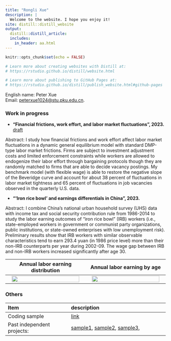 ```yaml
---
title: "Rongli Xue"
description: |
  Welcome to the website. I hope you enjoy it!
site: distill::distill_website
output: 
  distill::distill_article:
  includes:
    in_header: aa.html
---
```


```r
knitr::opts_chunk$set(echo = FALSE)

# Learn more about creating websites with Distill at:
# https://rstudio.github.io/distill/website.html

# Learn more about publishing to GitHub Pages at:
# https://rstudio.github.io/distill/publish_website.html#github-pages

```

English name: Peter Xue    
Email: [peterxue1024\@stu.pku.edu.cn](mailto:peterxue1024@stu.pku.edu.cn){.email}.

<!-- Hi, I'm Peter RL Xue. My Chinese name is 鎔荔(Rong-Li). Currently, I am a master student in Economics at Peking University HSBC Business School (expected to graduate in July 2024) and applying to PhD programs/RA positions. I built the website for application purpose. -->




<!-- ### Personal -->
<!-- I have lived in Shanghai for more than 20 years (born and raised). In my spare time I like walking and exploring maps of big cities. -->


### Work in progress

- **"Financial frictions, work effort, and labor market fluctuations", 2023.**   
<a href="https://drive.google.com/file/d/1H4hiwUU2_UYPO3c35_YgsZdhoxBb_tAN/view?usp=sharing" target="_blank">draft</a>
&nbsp;

Abstract: I study how financial frictions and work effort affect labor market fluctuations in a dynamic general equilibrium model with standard DMP-type labor market frictions. Firms are subject to investment adjustment costs and limited enforcement constraints while workers are allowed to endogenize their labor effort through bargaining protocols though they are randomly matched to firms that are able to decide vacancy postings. My benchmark model (with flexible wage) is able to restore the negative slope of the Beveridge curve and account for about 38 percent of fluctuations in labor market tightness and 65 percent of fluctuations in job vacancies observed in the quarterly U.S. data. 



- **"'Iron rice bowl' and earnings differentials in China", 2023.**
&nbsp;

Abstract: I combine China’s national urban household survey (UHS) data with income tax and social security contribution rule from 1986-2014 to study the labor earning outcomes of "iron rice bowl" (IRB) workers (i.e., state-employed workers in government or communist party organizations, public institutions, or state-owned enterprises with low unemployment risk). Preliminary results show that IRB workers with similar observable characteristics tend to earn 293.4 yuan (in 1986 price level) more than their non-IRB counterparts per year during 2002-09. The wage gap between IRB and non-IRB workers increased significantly after age 30.

Annual labor earning distribution |  Annual labor earning by age
:-------------------------:|:-------------------------:
![](images/Graph1.jpg){height=70% width=95% }   |  ![](images/Graph2.jpg){height=70% width=95% } 


### Others

| Item              | description                                                                                                                    |
|:---------------------------|:------------------------------------------|
| Coding sample         | <a href="https://github.com/peterrlx/sample_code" target="_blank"> link</a> |
| Past independent projects:         |  <a href="https://drive.google.com/file/d/1G_X22uu-9QdNE50H_QW9FrLMKLe4KOkv/view?usp=sharing" target="_blank">sample1</a>, <a href="https://drive.google.com/file/d/1GPvjEODmJtdpk71JMkg0Q2NuG8-VcVHR/view?usp=drive_link" target="_blank">sample2</a>, <a href="https://drive.google.com/file/d/19asOzVFF6qKCUHThvbtT5yT3xn3VPeSi/view?usp=sharing" target="_blank">sample3</a>, |

